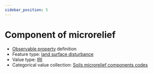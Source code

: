 ```yaml
---
sidebar_position: 5
---
```



# Component of microrelief

- [Observable property](/viewers/dawe-vocabs?uri=https://linked.data.gov.au/def/test/dawe-cv/7f023c76-32e1-4c08-a52f-b900343b4b92) definition
- Feature type: [land surface disturbance](http://linked.data.gov.au/def/tern-cv/7e256d28-e686-4b6a-b64a-ac1b1a8f164d)
- Value type: [IRI](https://w3id.org/tern/ontologies/tern/IRI)
- Categorical value collection: [Soils microrelief components codes](/viewers/dawe-vocabs?uri=https://linked.data.gov.au/def/test/dawe-cv/2bf9967f-c699-4193-9b4d-744e68efd1ad)

<Example protocolModule="plot-soil-description" observableProperty="https://linked.data.gov.au/def/test/dawe-cv/7f023c76-32e1-4c08-a52f-b900343b4b92" />
